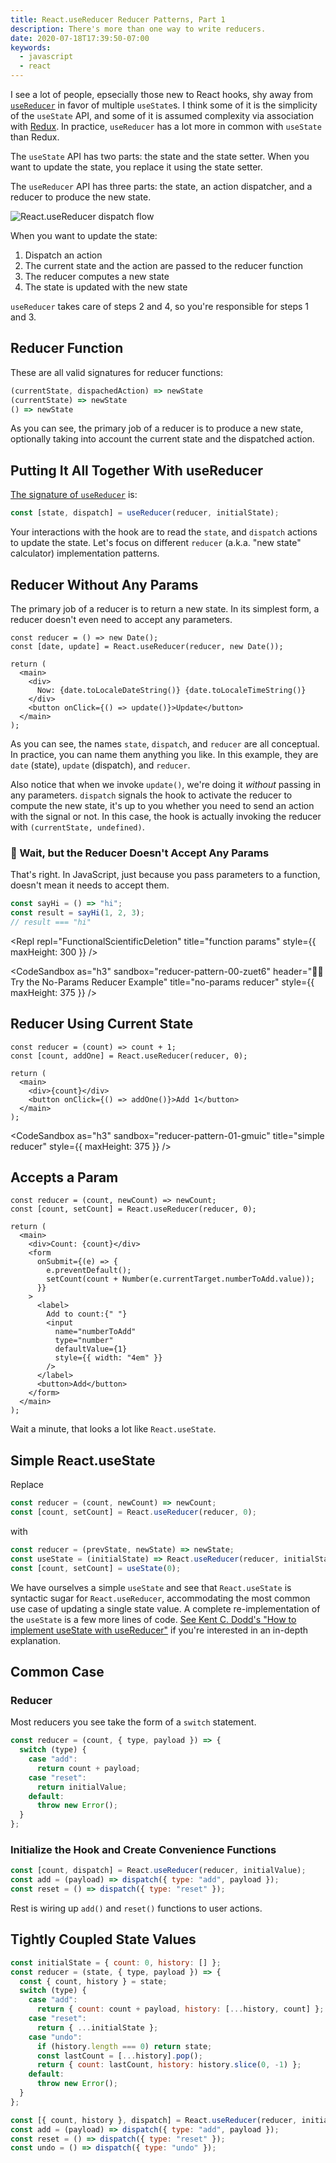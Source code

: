 ```yaml
---
title: React.useReducer Reducer Patterns, Part 1
description: There's more than one way to write reducers.
date: 2020-07-18T17:39:50-07:00
keywords:
  - javascript
  - react
---
```



I see a lot of people, epsecially those new to React hooks, shy away from
[`useReducer`][usereducer] in favor of multiple `useState`s. I think some of it
is the simplicity of the `useState` API, and some of it is assumed complexity
via association with [Redux][]. In practice, `useReducer` has a lot more in
common with `useState` than Redux.

The `useState` API has two parts: the state and the state setter. When you want
to update the state, you replace it using the state setter.

The `useReducer` API has three parts: the state, an action dispatcher, and a
reducer to produce the new state.

![React.useReducer dispatch flow](./dispatch-flow.svg)

When you want to update the state:

1. Dispatch an action
1. The current state and the action are passed to the reducer function
1. The reducer computes a new state
1. The state is updated with the new state

`useReducer` takes care of steps 2 and 4, so you're responsible for steps 1
and 3.

## Reducer Function

These are all valid signatures for reducer functions:

```js
(currentState, dispachedAction) => newState
(currentState) => newState
() => newState
```

As you can see, the primary job of a reducer is to produce a new state,
optionally taking into account the current state and the dispatched action.

## Putting It All Together With useReducer

[The signature of `useReducer`][usereducer] is:

```js
const [state, dispatch] = useReducer(reducer, initialState);
```

Your interactions with the hook are to read the `state`, and `dispatch` actions
to update the state. Let's focus on different `reducer` (a.k.a. "new state"
calculator) implementation patterns.

## Reducer Without Any Params

The primary job of a reducer is to return a new state. In its simplest form, a
reducer doesn't even need to accept any parameters.

```js{1-2,9}
const reducer = () => new Date();
const [date, update] = React.useReducer(reducer, new Date());

return (
  <main>
    <div>
      Now: {date.toLocaleDateString()} {date.toLocaleTimeString()}
    </div>
    <button onClick={() => update()}>Update</button>
  </main>
);
```

As you can see, the names `state`, `dispatch`, and `reducer` are all conceptual.
In practice, you can name them anything you like. In this example, they are
`date` (state), `update` (dispatch), and `reducer`.

Also notice that when we invoke `update()`, we're doing it _without_ passing in
any parameters. `dispatch` signals the hook to activate the reducer to compute
the new state, it's up to you whether you need to send an action with the signal
or not. In this case, the hook is actually invoking the reducer with
`(currentState, undefined)`.

### 🤔 Wait, but the Reducer Doesn't Accept Any Params

That's right. In JavaScript, just because you pass parameters to a function,
doesn't mean it needs to accept them.

```js
const sayHi = () => "hi";
const result = sayHi(1, 2, 3);
// result === "hi"
```

<Repl
  repl="FunctionalScientificDeletion"
  title="function params"
  style={{ maxHeight: 300 }}
/>

<CodeSandbox
  as="h3"
  sandbox="reducer-pattern-00-zuet6"
  header="👩‍💻 Try the No-Params Reducer Example"
  title="no-params reducer"
  style={{ maxHeight: 375 }}
/>

## Reducer Using Current State

```js{1-2,7}
const reducer = (count) => count + 1;
const [count, addOne] = React.useReducer(reducer, 0);

return (
  <main>
    <div>{count}</div>
    <button onClick={() => addOne()}>Add 1</button>
  </main>
);
```

<CodeSandbox
  as="h3"
  sandbox="reducer-pattern-01-gmuic"
  title="simple reducer"
  style={{ maxHeight: 375 }}
/>

## Accepts a Param

```js{1-2,10}
const reducer = (count, newCount) => newCount;
const [count, setCount] = React.useReducer(reducer, 0);

return (
  <main>
    <div>Count: {count}</div>
    <form
      onSubmit={(e) => {
        e.preventDefault();
        setCount(count + Number(e.currentTarget.numberToAdd.value));
      }}
    >
      <label>
        Add to count:{" "}
        <input
          name="numberToAdd"
          type="number"
          defaultValue={1}
          style={{ width: "4em" }}
        />
      </label>
      <button>Add</button>
    </form>
  </main>
);
```

Wait a minute, that looks a lot like `React.useState`.

<CodeSandbox
  as="h3"
  sandbox="reducer-pattern-02-ohxdv"
  title="reducer accepts a
param"
/>

## Simple React.useState

Replace

```js
const reducer = (count, newCount) => newCount;
const [count, setCount] = React.useReducer(reducer, 0);
```

with

```js
const reducer = (prevState, newState) => newState;
const useState = (initialState) => React.useReducer(reducer, initialState);
const [count, setCount] = useState(0);
```

We have ourselves a simple `useState` and see that `React.useState` is syntactic
sugar for `React.useReducer`, accommodating the most common use case of updating
a single state value. A complete re-implementation of the `useState` is a few
more lines of code. [See Kent C. Dodd's "How to implement useState with
useReducer"][implement-usestate] if you're interested in an in-depth
explanation.

<CodeSandbox
  as="h3"
  sandbox="reducer-pattern-03-1keqr"
  title="useState implemented using useReducer"
/>

## Common Case

### Reducer

Most reducers you see take the form of a `switch` statement.

```js
const reducer = (count, { type, payload }) => {
  switch (type) {
    case "add":
      return count + payload;
    case "reset":
      return initialValue;
    default:
      throw new Error();
  }
};
```

### Initialize the Hook and Create Convenience Functions

```js
const [count, dispatch] = React.useReducer(reducer, initialValue);
const add = (payload) => dispatch({ type: "add", payload });
const reset = () => dispatch({ type: "reset" });
```

Rest is wiring up `add()` and `reset()` functions to user actions.

<CodeSandbox
  as="h3"
  sandbox="reducer-pattern-04-k4vge"
  title="reducer with switch statement"
/>

## Tightly Coupled State Values

```js
const initialState = { count: 0, history: [] };
const reducer = (state, { type, payload }) => {
  const { count, history } = state;
  switch (type) {
    case "add":
      return { count: count + payload, history: [...history, count] };
    case "reset":
      return { ...initialState };
    case "undo":
      if (history.length === 0) return state;
      const lastCount = [...history].pop();
      return { count: lastCount, history: history.slice(0, -1) };
    default:
      throw new Error();
  }
};
```

```js
const [{ count, history }, dispatch] = React.useReducer(reducer, initialState);
const add = (payload) => dispatch({ type: "add", payload });
const reset = () => dispatch({ type: "reset" });
const undo = () => dispatch({ type: "undo" });
```

<CodeSandbox
  as="h3"
  sandbox="reducer-pattern-05-wtl5n"
  title="tightly coupled state values"
/>

[implement-usestate]:
  https://kentcdodds.com/blog/how-to-implement-usestate-with-usereducer
[redux]: https://redux.js.org
[usereducer]: https://reactjs.org/docs/hooks-reference.html#usereducer
